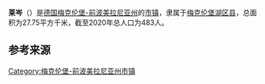 {{noteTA|G1=德国地名|G2=Landkreis|G3=单位}}
{{Infobox settlement
| name = 莱岑
| native_name = {{lang|de|Leizen}}
| settlement_type = {{GER}}[[市镇_(德国)|市镇]]
| image_skyline = Minzow Kirche 2009-08-31 038.jpg
| image_caption = 莱岑风光
| image_flag = 
| image_seal = 
| image_map = Leizen in MBS.svg
| map_caption = 莱岑在梅克伦堡湖区县的位置
| pushpin_map = Germany
| pushpin_relief = Relief Map of Germany.svg
| pushpin_label_position = left
| pushpin_map_caption = 莱岑在德国的位置
| subdivision_type = 国家
| subdivision_name = {{GER}}
| subdivision_type1 = [[联邦州_(德国)|州]]
| subdivision_name1 = [[梅克伦堡-前波美拉尼亚州|梅克伦堡-前波美拉尼亚州]]
| subdivision_type2 = [[县_(德国)|县]]
| subdivision_name2 = [[梅克伦堡湖区县|梅克伦堡湖区县]]
| seat = Marktplatz 1<br>17207 Röbel/Müritz
| leader_party = [[无党籍|无党籍]]
| leader_title = [[市长|市长]]
| leader_name = Stefanie Nürnberg
| elevation_m = 73
| area_footnotes = 
| area_total_km2 = 27.75
| population_as_of = 2019年12月31日
| population_footnotes = 
| population_total = 483
| population_density_km2 = auto
| timezone = [[欧洲中部时间|CET]]
| utc_offset = +1
| timezone_DST = [[欧洲中部夏令时间|CEST]]
| utc_offset_DST = +2
| coordinates = {{coord|53|22|00|N|12|29|00|E|display=inline,title|region:DE_type:city}}
| postal_code_type = [[德国邮政编码列表|邮政编码]]
| postal_code = 17209
| registration_plate_type = [[德国车辆号牌|车辆号牌]]
| registration_plate = MSE, AT, DM, MC, MST, MÜR, NZ, RM, WRN
| blank_name = 
| blank_info = 
| website = 
| footnotes = 资料最后更新：{{date|2021-01-31|iso}}
}}

'''莱岑'''（{{lang-de|Leizen}}）是[[德国|德国]][[梅克伦堡-前波美拉尼亚州|梅克伦堡-前波美拉尼亚州]]的[[市镇_(德国)|市镇]]，隶属于[[梅克伦堡湖区县|梅克伦堡湖区县]]，总面积为27.75平方千米，截至2020年总人口为483人。

== 参考来源 ==
{{reflist}}

{{梅克伦堡湖区县行政区划}}
{{Authority control}}
[[Category:梅克伦堡-前波美拉尼亚州市镇|Category:梅克伦堡-前波美拉尼亚州市镇]]
